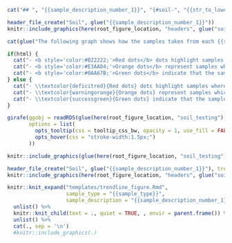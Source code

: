 
\newpage

```r
cat("## ", "{{sample_description_number_1}}", "{#soil-", "{{str_to_lower(sample_description_number_1)}}", "}", sep="")
```


```r
header_file_create("Soil", glue("{{sample_description_number_1}}"))
knitr::include_graphics(here(root_figure_location, "headers", glue("soil_testing_{{sample_description_number_1}}_plot.png")))
```


<!--### Measurement results and MLSN values-->

```r
cat(glue("The following graph shows how the samples taken from each {{sample_description_number_1}} compare to the calculated MLSN values and required elemental inputs based on the provided nitrogen input and the Turf Growth Potential Model."))
```

```r
if(html) {
  cat("- <b style='color:#B22222;'>Red dots</b> dots highlight samples where a deficit was found.\n")
  cat("- <b style='color:#E3AA04;'>Orange dots</b> represent samples which are within 1% of the desired MLSN value.\n")
  cat("- <b style='color:#0AA67B;'>Green dots</b> indicate that the samples met the MLSN requirements.\n")
} else {
  cat("- \\textcolor{deficitred}{Red dots} dots highlight samples where a deficit was found.\n")
  cat("- \\textcolor{warningorange}{Orange dots} represent samples which are within 1% of the desired MLSN value.\n")
  cat("- \\textcolor{successgreen}{Green dots} indicate that the samples met the MLSN requirements.\n")
}
```

```r
girafe(ggobj = readRDS(glue(here(root_figure_location, "soil_testing"), "/MLSN_deficits_{{sample_description_number_1}}_plot.Rds")),
       options = list(
         opts_tooltip(css = tooltip_css_bw, opacity = 1, use_fill = FALSE, offx = 10, offy = 10),
         opts_hover(css = "stroke-width:1.5px;")
       ))
```

```r
knitr::include_graphics(glue(here(root_figure_location, "soil_testing"), "/MLSN_deficits_{{sample_description_number_1}}_plot.png"))
```

<!--
```r
cat("<br><details><summary style='font-size:1.95rem;font-weight:500;'>Required element per area</summary>")
```

\pagebreak

```r
cat("### Required element per area")
```

The table specifies the amount of **fertilizer required in _lbs. per 1000 sq.ft._** to remedy the deficits highlighted by the analysis. 

```r
if (html) {
  size_h <- 16
  size_b <- 15
  size_f <- 11.5
  w <- 1
} else {
  size_h <- 11.5
  size_b <- 10.5
  size_f <- 7
  w <- .5
}

filter(fertilizer_table_all, sample_description_number_1 == "{{sample_description_number_1}}") %>%
  select(Area:Mn) %>%
  branded_table(data = .) %>%
  add_footer_lines(values = c("\nThe symbol \"—\" means no deficit was found; an empty cell means no data was provided.\nThe \"Average\" values are the means across all areas where a deficit was found.\n")) %>%
  ftExtra::colformat_md(part = "header") %>%
  fontsize(size = size_h, part = "header") %>%
  fontsize(size = size_b, part = "body") %>%
  fontsize(size = size_f, part = "footer") %>%
  # Specifying font again after adding footnote
  font(fontname = typeface_condensed_medium, part = "all") %>%
  font(fontname = typeface, part = "footer") %>%
  flextable::color(color = torv_gray, part = "footer") %>%
  width(width = w)
```

```r
calc_green_average <- function(measurement_name) {
  if(measurement_name == "Phosphorus (ppm)" & tolower(input_params$acid_extract) == "olsen") {
    mean_measurement <- filtered_database %>% 
      filter(sample_type == "{{sample_type}}",
             sample_description_number_1 == "{{sample_description_number_1}}",
             measurement_name == !!"Olsen P (ppm)") %>% 
      pull(measurement_result) %>% 
      mean()
  } else if (measurement_name %in% filtered_database$measurement_name) {
    mean_measurement <- filtered_database %>% 
      filter(sample_type == "{{sample_type}}",
             sample_description_number_1 == "{{sample_description_number_1}}",
             measurement_name == !!measurement_name) %>% 
      pull(measurement_result) %>% 
      mean()
  } else {
    mean_measurement <- "No data available"
  }
  
  if(is.numeric(mean_measurement)) {
    if(abs(mean_measurement) < 10) {
      janitor::round_half_up(mean_measurement, digits = 1)
    } else {
      janitor::round_half_up(mean_measurement, digits = 0)
    }
  }
}
```

```r
cat('
</details>',
  '<br>', sep = "\n")
```

```r
cat("<details><summary style='font-size:1.95rem;font-weight:500;'>Mean measurements</summary>")
```

```r
cat("### Mean measurements")
```

```r
 measurement_names <- input_params$measurement_names
 
 src = lapply(measurement_names, function(measurement_name) {
   knitr::knit_expand("templates/soil_testing_row.Rmd",
                      sample_description_number_1 = "{{sample_description_number_1}}")
 })
 
 res <- knitr::knit_child(text = unlist(src), quiet = TRUE)
 
 cat(unlist(res), sep = '\n')
```

```r
 cat('
 </details>',
   '<br>', sep = "\n")
```
-->
\newpage

```r
header_file_create("Soil", glue("{{sample_description_number_1}}"), trends = TRUE)
knitr::include_graphics(here(root_figure_location, "headers", glue("soil_testing_{{sample_description_number_1}}_trends_plot.png")))
```

```r
knitr::knit_expand("templates/trendline_figure.Rmd", 
                   sample_type = "{{sample_type}}",
                   sample_description = "{{sample_description_number_1}}") %>% # cant pass measurement names here, must use as defined above
  unlist() %>%
  knitr::knit_child(text = ., quiet = TRUE, , envir = parent.frame()) %>%
  unlist() %>%
  cat(., sep = '\n')
  #knitr::include_graphics(.)
```
